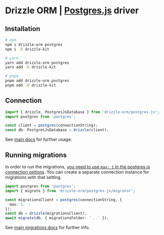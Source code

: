 # Drizzle ORM | [Postgres.js](https://github.com/porsager/postgres) driver

## Installation

```bash
# npm
npm i drizzle-orm postgres
npm i -D drizzle-kit

# yarn
yarn add drizzle-orm postgres
yarn add -D drizzle-kit

# pnpm
pnpm add drizzle-orm postgres
pnpm add -D drizzle-kit
```

## Connection

```typescript
import { drizzle, PostgresJsDatabase } from 'drizzle-orm/postgres-js';
import postgres from 'postgres';

const client = postgres(connectionString);
const db: PostgresJsDatabase = drizzle(client);
```

See [main docs](/drizzle-orm/src/pg-core/README.md#sql-schema-declaration) for further usage.

## Running migrations

In order to run the migrations, [you need to use `max: 1` in the postgres.js connection options](https://github.com/porsager/postgres#unsafe_transaction). You can create a separate connection instance for migrations with that setting.

```typescript
import postgres from 'postgres';
import { migrate } from 'drizzle-orm/postgres-js/migrator';

const migrationsClient = postgres(connectionString, {
  max: 1,
});
const db = drizzle(migrationsClient);
await migrate(db, { migrationsFolder: '...' });
```

See [main migrations docs](/drizzle-orm/src/pg-core/README.md#migrations) for further info.